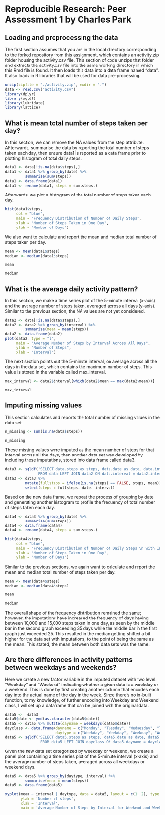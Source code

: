 Reproducible Research: Peer Assessment 1 by Charles Park 
========================================================

## Loading and preprocessing the data
The first section assumes that you are in the local directory corresponding to the forked repository from this assignment, which 
contains an activity.zip folder housing the activity.csv file. This section of code unzips that folder and extracts the activity.csv
file into the same working directory in which this Rmd file is found. It then loads this data into a data frame named "data". 
It also loads in R libraries that will be used for data pre-processing. 
```r
unzip(zipfile = "./activity.zip", exdir = ".")
data <- read.csv("activity.csv")
library(dplyr)
library(sqldf)
library(lubridate)
library(lattice)
```

## What is mean total number of steps taken per day?
In this section, we can remove the NA values from the step attribute. AFterwards, summarise the data by reporting the total 
number of steps taken each day, then ensure data1 is reported as a data frame prior to plotting histogram of total daily steps. 
```r
data1 <- data[!is.na(data$steps),]
data1 <- data1 %>% group_by(date) %>%
         summarise(sum(steps)) 
data1 <- data.frame(data1)
data1 <- rename(data1, steps = sum.steps.)
```

Afterwards, we plot a histogram of the total number of steps taken each day. 
```r
hist(data1$steps,
     col = "blue",
     main = "Frequency Distribution of Number of Daily Steps",
     xlab = "Number of Steps Taken in One Day",
     ylab = "Number of Days")
```

We also want to calculate and report the mean and median total number of steps taken per day. 
```r
mean <- mean(data1$steps)
median <- median(data1$steps) 

mean

median
```

## What is the average daily activity pattern?

In this section, we make a time series plot of the 5-minute interval (x-axis) and the average number
of steps taken, averaged across all days (y-axis). Similar to the previous section, the NA values are not yet considered. 

```r
data2 <- data[!is.na(data$steps),]
data2 <- data2 %>% group_by(interval) %>%
         summarise(mean = mean(steps))
data2 <- data.frame(data2)
plot(data2, type = "l", 
     main = "Average Number of Steps by Interval Across All Days", 
     ylab = "Number of Steps",
     xlab = "Interval")
```

The next section points out the 5-minute interval, on average across all the days in the data set, which 
contains the maximum number of steps. This value is stored in the variable called max_interval. 

```r
max_interval <- data2$interval[which(data2$mean == max(data2$mean))]

max_interval
```

## Imputing missing values

This section calculates and reports the total number of missing values in the data set. 
```r
n_missing <- sum(is.na(data$steps))

n_missing 
```

These missing values were imputed as the mean number of steps for that interval across all the days, then
another data set was developed by including these imputations, stored into data frame called data3. 
```r
data3 <- sqldf('SELECT data.steps as steps, data.date as date, data.interval as interval, data2.mean as mean
               FROM data LEFT JOIN data2 ON data.interval = data2.interval')
data3 <- data3 %>% 
         mutate(fullsteps = ifelse(is.na(steps) == FALSE, steps, mean)) %>%
         select(steps = fullsteps, date, interval)
```

Based on the new data frame, we repeat the process of grouping by date and generating another histogram to profile the 
frequency of total number of steps taken each day.  
```r
data4 <- data3 %>% group_by(date) %>%
         summarise(sum(steps))
data4 <- data.frame(data4)
data4 <- rename(data4, steps = sum.steps.)

hist(data4$steps,
     col = "blue",
     main = "Frequency Distribution of Number of Daily Steps \n with Imputations",
     xlab = "Number of Steps Taken in One Day",
     ylab = "Number of Days")
```

Similar to the previous sections, we again want to calculate and report the mean and median total number of steps taken per day. 
```r
mean <- mean(data4$steps)
median <- median(data4$steps) 

mean

median
```

The overall shape of the frequency distribution remained the same; however, the imputations have increased the frequency of days having between 10,000 and 15,000 steps taken in one day, as seen by the middle bar in the second graph exceeding 35 days while the middle bar in the first graph just exceeded 25. This resulted in the median getting shifted a bit higher for the data set with imputations, to the point of being the same as 
the mean. This stated, the mean between both data sets was the same. 

## Are there differences in activity patterns between weekdays and weekends?

Here we create a new factor variable in the imputed dataset with two level: "Weekday" and "Weekend" indicating whether a given date
is a weekday or a weekend. This is done by first creating another column that encodes each day into the actual name of the day in 
the week. Since there's no in-built function, to my knowledge, of further encoding into Weekday and Weekend class, I will set up a 
dataframe that can be joined with the original data. 

```r
data5 <-  data3
data5$date <- ymd(as.character(data5$date))
data5 <- data5 %>% mutate(dayname = weekdays(data5$date)) 
dayclass <- data.frame(dayname = c("Monday", "Tuesday", "Wednesday", "Thursday", "Friday", "Saturday", "Sunday"), 
                       daytype = c("Weekday", "Weekday", "Weekday", "Weekday", "Weekday", "Weekend", "Weekend"))
data5 <- sqldf('SELECT data5.steps as steps, data5.date as date, data5.interval as interval, dayclass.daytype as daytype
                FROM data5 LEFT JOIN dayclass ON data5.dayname = dayclass.dayname')
```

Given the new data set categorized by weekday or weekend, we create a panel plot containing a time series plot of the 
5-minute interval (x-axis) and the average number of steps taken, averaged across all weekdays or weekend days. 

```r
data5 <- data5 %>% group_by(daytype, interval) %>%
         summarise(mean = mean(steps))
data5 <- data.frame(data5)

xyplot(mean ~ interval | daytype, data = data5, layout = c(1, 2), type = "l", 
       ylab = 'Number of steps',
       xlab = 'Interval',
       main = 'Average Number of Steps by Interval for Weekend and Weekday')


```


